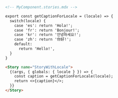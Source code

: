 ```md
<!-- MyComponent.stories.mdx -->

export const getCaptionForLocale = (locale) => {
  switch(locale) {
    case 'es': return 'Hola!';
    case 'fr': return 'Bonjour!';
    case 'kr': return '안녕하세요!';
    case 'zh': return '你好!';
    default:
      return 'Hello!',
  }
}

<Story name="StoryWithLocale">
  {(args, { globals: { locale } }) => {
    const caption = getCaptionForLocale(locale);
    return <>{caption}</>;
  }}
</Story>
```
